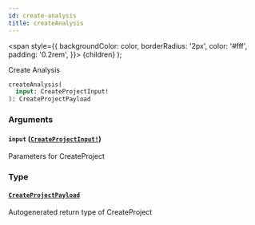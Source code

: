 ```yaml
---
id: create-analysis
title: createAnalysis
---
```


<span
style={{
      backgroundColor: color,
      borderRadius: '2px',
      color: '#fff',
      padding: '0.2rem',
    }}>
{children}
</span>
);

Create Analysis

```graphql
createAnalysis(
  input: CreateProjectInput!
): CreateProjectPayload

```

### Arguments

#### `input` ([`CreateProjectInput!`](/api/inputs/create-project-input))

Parameters for CreateProject

### Type

#### [`CreateProjectPayload`](/api/objects/create-project-payload)

Autogenerated return type of CreateProject
